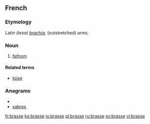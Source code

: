==French==

===Etymology===
Latin ''(tesa) [[brachia]]'', (outstretched) arms.

===Noun===
{{fr-noun|f|s}}

# [[fathom]]

====Related terms====
* [[toise]]

===Anagrams===
* {{alphagram|aberss}}
* [[sabres#French|sabres]]


[[fr:brasse]]
[[ko:brasse]]
[[io:brasse]]
[[pl:brasse]]
[[ru:brasse]]
[[sv:brasse]]
[[vi:brasse]]